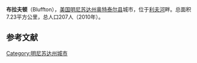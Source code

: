{{Infobox settlement
|name                     = 布拉夫顿
|official_name            = Bluffton, Minnesota
|settlement_type          = 城市
|nickname                 = 
|motto                    = 

<!-- Images -->
|image_skyline            = 
|imagesize                = 
|image_caption            = 
|image_flag               = 
|image_seal               = 

<!-- Maps -->
|image_map                = Otter_Tail_County_Minnesota_Incorporated_and_Unincorporated_areas_Bluffton_Highlighted.svg
|mapsize                  = 250px
|map_caption              = 所在位置
|image_map1               = 
|mapsize1                 = 
|map_caption1             = 

<!-- Location -->
|coordinates_region       = US-MN
|subdivision_type         = 国家
|subdivision_name         = 美国
|subdivision_type1        = [[美国行政区划|州]]
|subdivision_name1        = [[明尼苏达州|明尼苏达州]]
|subdivision_type2        = [[明尼苏达州行政区划|县]]
|subdivision_name2        = [[奥特泰尔县|奥特泰尔县]]

|unit_pref                = Imperial
|area_footnotes           = 
|area_magnitude           = 
|area_total_km2           = 7.23
|area_land_km2            = 7.15
|area_water_km2           = 0.08
|area_total_sq_mi         = 2.79
|area_land_sq_mi          = 2.76
|area_water_sq_mi         = 0.03

<!-- Population -->
|population_as_of         = 2010年
|population_est           = 207
|pop_est_as_of            = 2012年<ref name="2012 Pop Estimate">{{cite web|title=Population Estimates|url=http://www.census.gov/popest/data/cities/totals/2012/SUB-EST2012.html|publisher=[[United_States_Census_Bureau|United States Census Bureau]]|accessdate=2013-05-28|archive-url=https://www.webcitation.org/6HQu4Spqa?url=http://www.census.gov/popest/data/cities/totals/2012/SUB-EST2012.html|archive-date=2013-06-17|dead-url=yes}}</ref>
|population_footnotes     = 
|population_total         = 207
|population_density_km2   = 29.0
|population_density_sq_mi = 75.0

<!-- General information -->
|timezone                 = [[北美中部时区|北美中部时间(CST)]]
|utc_offset               = -6
|timezone_DST             = 北美中部夏令时间(CDT)
|utc_offset_DST           = -5
|elevation_footnotes      = 
|elevation_m              = 415
|elevation_ft             = 1362
|latd = 46 |latm = 28 |lats = 4 |latNS = N
|longd = 95 |longm = 13 |longs = 52 |longEW = W

|footnotes                = 
}}'''布拉夫顿'''（Bluffton），[[美国|美国]][[明尼苏达州|明尼苏达州]][[奥特泰尔县|奥特泰尔县]]城市，位于[[利夫河|利夫河]]畔。总面积7.23平方公里，总人口207人（2010年）。

==参考文献==
{{reflist}}

{{明尼苏达州奥特泰尔县政区}}
[[Category:明尼苏达州城市|Category:明尼苏达州城市]]